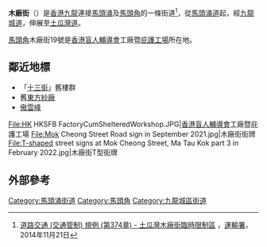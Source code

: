 {{Infobox Hong Kong Road
|   中文街道名稱    = 木廠街
|   英文街道名稱    = Mok Cheong Street
|   圖片    = File:Hong Kong To Kwa Wan Mok Cheong Street.JPG
|   圖片說明    = 木廠街，近[[香港盲人輔導會|香港盲人輔導會]]工廠暨庇護工場
|   路段總長度    = 630m
|   行車線數量    = 2線東行
|   所在地區    = {{HK}}[[九龍|九龍]][[馬頭涌|馬頭涌]]及[[馬頭角|馬頭角]]
|   起點    = [[馬頭涌|馬頭涌]][[馬頭涌道|馬頭涌道]]
|   終點    = [[馬頭角|馬頭角]][[土瓜灣道|土瓜灣道]]
|   道路命名日期    = 1926年2月12日
|   通車日期    = 
}}
'''木廠街'''（{{lang-en|'''Mok Cheong Street'''}}）是[[香港|香港]][[九龍|九龍]]連接[[馬頭涌|馬頭涌]]及[[馬頭角|馬頭角]]的一條街道<ref>[http://www.td.gov.hk/tc/traffic_notices/index_id_40135.html 道路交通 (交通管制) 規例 (第374章) - 土瓜灣木廠街臨時限制區] {{Wayback|url=http://www.td.gov.hk/tc/traffic_notices/index_id_40135.html |date=20180828001828 }}，[[運輸署|運輸署]]，2014年11月21日</ref>，從[[馬頭涌道|馬頭涌道]]起，經[[九龍城道|九龍城道]]，伸展至[[土瓜灣道|土瓜灣道]]。

[[馬頭角|馬頭角]]木廠街19號是[[香港盲人輔導會|香港盲人輔導會]]工廠暨[[庇護工場|庇護工場]]所在地。

== 鄰近地標 ==
* 「[[馬頭角十三街|十三街]]」舊樓群
* 舊[[東方紗廠|東方紗廠]]
* [[傲雲峰|傲雲峰]]
<gallery>
File:HK HKSFB FactoryCumShelteredWorkshop.JPG|[[香港盲人輔導會|香港盲人輔導會]]工廠暨庇護工場
File:Mok Cheong Street Road sign in September 2021.jpg|木廠街街牌
File:T-shaped street signs at Mok Cheong Street, Ma Tau Kok part 3 in February 2022.jpg|木廠街T型街牌
</gallery>

== 外部參考 ==
<references />
{{commonscat|Mok Cheong Street}}
{{HK-trans-stub}}
[[Category:馬頭涌街道|Category:馬頭涌街道]]
[[Category:馬頭角|Category:馬頭角]]
[[Category:九龍城區街道|Category:九龍城區街道]]